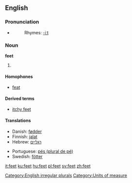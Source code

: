==English==

{{rank|2|open|therefore|327|feet|lay|along|four}}

===Pronunciation===
{{rfp}}
*{{audio|en-us-feet.ogg|Audio (US)}}
*:Rhymes: [[Rhymes:English:-iːt|-iːt]]

===Noun===
'''feet'''
# {{plural of|[[foot]]}}

====Homophones====
*[[feat]]

====Derived terms====
*[[itchy feet]]

====Translations====
{{top}}
*Danish: [[fødder]] {{c}}
*Finnish: [[jalat]]
*Hebrew: [[רגליים]] {{p}} {{f}}
{{mid}}
*Portuguese: [[pés (plural de pé)]] {{c}}
*Swedish: [[fötter]]
{{bottom}}

[[Category:English irregular plurals]]
[[Category:Units of measure]]

[[it:feet]]
[[ku:feet]]
[[hu:feet]]
[[pl:feet]]
[[sv:feet]]
[[zh:feet]]